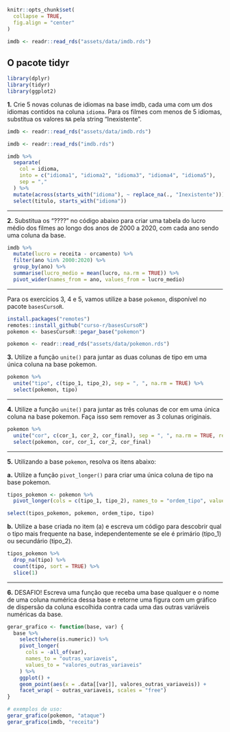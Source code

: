 ```r
knitr::opts_chunk$set(
  collapse = TRUE,
  fig.align = "center"
)

imdb <- readr::read_rds("assets/data/imdb.rds")
```

## O pacote tidyr

```r
library(dplyr)
library(tidyr)
library(ggplot2)
```


**1.** Crie 5 novas colunas de idiomas na base imdb, cada uma com um dos idiomas contidos na coluna `idioma`. Para os filmes com menos de 5 idiomas, substitua os valores `NA` pela string "Inexistente".


```r
imdb <- readr::read_rds("assets/data/imdb.rds")
```

```r
imdb <- readr::read_rds("imdb.rds")
```

```r
imdb %>%
  separate(
    col = idioma,
    into = c("idioma1", "idioma2", "idioma3", "idioma4", "idioma5"),
    sep = ","
  ) %>% 
  mutate(across(starts_with("idioma"), ~ replace_na(., "Inexistente"))) %>% 
  select(titulo, starts_with("idioma"))
```


---

**2.** Substitua os "????" no código abaixo para criar uma tabela do lucro médio dos filmes ao longo dos anos de 2000 a 2020, com cada ano sendo uma coluna da base.

```r
imdb %>%
  mutate(lucro = receita - orcamento) %>%
  filter(ano %in% 2000:2020) %>%
  group_by(ano) %>%
  summarise(lucro_medio = mean(lucro, na.rm = TRUE)) %>%
  pivot_wider(names_from = ano, values_from = lucro_medio)
```


---


Para os exercícios 3, 4 e 5, vamos utilize a base `pokemon`, disponível no pacote `basesCursoR`.

```r
install.packages("remotes")
remotes::install_github("curso-r/basesCursoR")
pokemon <- basesCursoR::pegar_base("pokemon")
```

```r
pokemon <- readr::read_rds("assets/data/pokemon.rds")
```


**3.** Utilize a função `unite()` para juntar as duas colunas de tipo em uma única coluna na base pokemon.

```r
pokemon %>% 
  unite("tipo", c(tipo_1, tipo_2), sep = ", ", na.rm = TRUE) %>% 
  select(pokemon, tipo)
```



---


**4.** Utilize a função `unite()` para juntar as três colunas de cor em uma única coluna na base pokemon. Faça isso sem remover as 3 colunas originais.

```r
pokemon %>% 
  unite("cor", c(cor_1, cor_2, cor_final), sep = ", ", na.rm = TRUE, remove = FALSE) %>% 
  select(pokemon, cor, cor_1, cor_2, cor_final)
```

---



**5.** Utilizando a base `pokemon`, resolva os itens abaixo:

**a.** Utilize a função `pivot_longer()` para criar uma única coluna de tipo na base pokemon.

```r
tipos_pokemon <- pokemon %>% 
  pivot_longer(cols = c(tipo_1, tipo_2), names_to = "ordem_tipo", values_to = "tipo")

select(tipos_pokemon, pokemon, ordem_tipo, tipo)
```


**b.** Utilize a base criada no item (a) e escreva um código para descobrir qual o tipo mais frequente na base, independentemente se ele é primário (tipo_1) ou secundário (tipo_2).

```r
tipos_pokemon %>% 
  drop_na(tipo) %>% 
  count(tipo, sort = TRUE) %>% 
  slice(1)
```



---


**6.** DESAFIO! Escreva uma função que receba uma base qualquer e o nome de uma coluna numérica dessa base e retorne uma figura com um gráfico de dispersão da coluna escolhida contra cada uma das outras variáveis numéricas da base.

```r
gerar_grafico <- function(base, var) {
  base %>%
    select(where(is.numeric)) %>%
    pivot_longer(
      cols = -all_of(var),
      names_to = "outras_variaveis",
      values_to = "valores_outras_variaveis"
    ) %>%
    ggplot() +
    geom_point(aes(x = .data[[var]], valores_outras_variaveis)) +
    facet_wrap( ~ outras_variaveis, scales = "free")
}

# exemplos de uso:
gerar_grafico(pokemon, "ataque")
gerar_grafico(imdb, "receita")
```

